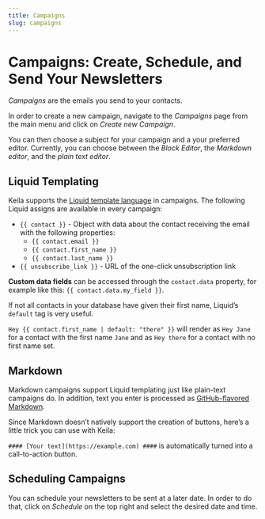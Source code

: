 ```yaml
---
title: Campaigns
slug: campaigns
---
```


# Campaigns: Create, Schedule, and Send Your Newsletters

_Campaigns_ are the emails you send to your contacts.

In order to create a new campaign, navigate to the _Campaigns_ page from the
main menu and click on _Create new Campaign_.

You can then choose a subject for your campaign and a your preferred editor.
Currently, you can choose between the _Block Editor_, the _Markdown editor_, and
the _plain text editor_.

<KeilaImage
  src="/src/assets/docs/block-editor.png"
  alt="Screenshot of the Block Editor in Keila"
/>

## Liquid Templating

Keila supports the [Liquid template language](https://shopify.github.io/liquid/)
in campaigns. The following Liquid assigns are available in every campaign:

- `{{ contact }}` - Object with data about the contact receiving the email with
  the following properties:
  - `{{ contact.email }}`
  - `{{ contact.first_name }}`
  - `{{ contact.last_name }}`
- `{{ unsubscribe_link }}` - URL of the one-click unsubscription link

**Custom data fields** can be accessed through the `contact.data` property, for
example like this: `{{ contact.data.my_field }}`.

If not all contacts in your database have given their first name, Liquid’s `default`
tag is very useful.

`Hey {{ contact.first_name | default: "there" }}` will render as `Hey Jane` for
a contact with the first name `Jane` and as `Hey there` for a contact with no
first name set.

## Markdown

Markdown campaigns support Liquid templating just like plain-text campaigns do.
In addition, text you enter is processed as [GitHub-flavored Markdown](https://github.github.com/gfm/).

<KeilaImage
  src="/src/assets/docs/campaign.png"
  alt="Screenshot of the Markdown editor in Keila"
/>

Since Markdown doesn’t natively support the creation of buttons, here’s a little
trick you can use with Keila:

`#### [Your text](https://example.com) ####` is automatically turned into a
call-to-action button.

## Scheduling Campaigns

You can schedule your newsletters to be sent at a later date. In order to do
that, click on _Schedule_ on the top right and select the desired date and time.

